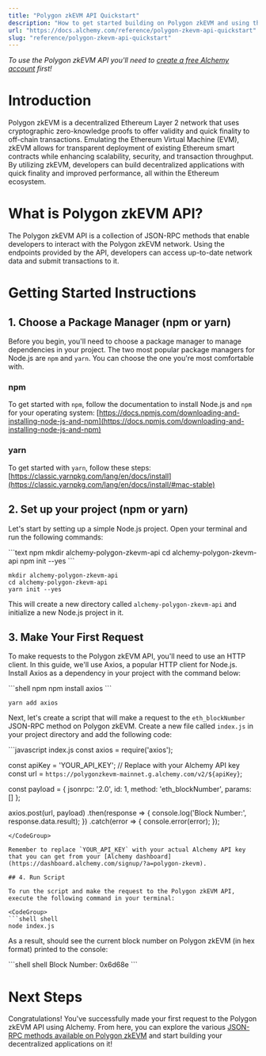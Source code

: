 ```yaml
---
title: "Polygon zkEVM API Quickstart"
description: "How to get started building on Polygon zkEVM and using the JSON-RPC API"
url: "https://docs.alchemy.com/reference/polygon-zkevm-api-quickstart"
slug: "reference/polygon-zkevm-api-quickstart"
---
```


*To use the Polygon zkEVM API you'll need to [create a free Alchemy account](https://dashboard.alchemy.com/signup/?a=polygon-zkevm) first!*

# Introduction

Polygon zkEVM is a decentralized Ethereum Layer 2 network that uses cryptographic zero-knowledge proofs to offer validity and quick finality to off-chain transactions. Emulating the Ethereum Virtual Machine (EVM), zkEVM allows for transparent deployment of existing Ethereum smart contracts while enhancing scalability, security, and transaction throughput. By utilizing zkEVM, developers can build decentralized applications with quick finality and improved performance, all within the Ethereum ecosystem.

# What is Polygon zkEVM API?

The Polygon zkEVM API is a collection of JSON-RPC methods that enable developers to interact with the Polygon zkEVM network. Using the endpoints provided by the API, developers can access up-to-date network data and submit transactions to it.

# Getting Started Instructions

## 1. Choose a Package Manager (npm or yarn)

Before you begin, you'll need to choose a package manager to manage dependencies in your project. The two most popular package managers for Node.js are `npm` and `yarn`. You can choose the one you're most comfortable with.

### npm

To get started with `npm`, follow the documentation to install Node.js and `npm` for your operating system: [https://docs.npmjs.com/downloading-and-installing-node-js-and-npm](https://docs.npmjs.com/downloading-and-installing-node-js-and-npm)

### yarn

To get started with `yarn`, follow these steps: [https://classic.yarnpkg.com/lang/en/docs/install](https://classic.yarnpkg.com/lang/en/docs/install/#mac-stable)

## 2. Set up your project (npm or yarn)

Let's start by setting up a simple Node.js project. Open your terminal and run the following commands:

<CodeGroup>
  ```text npm
  mkdir alchemy-polygon-zkevm-api
  cd alchemy-polygon-zkevm-api
  npm init --yes
  ```

  ```text yarn
  mkdir alchemy-polygon-zkevm-api
  cd alchemy-polygon-zkevm-api
  yarn init --yes
  ```
</CodeGroup>

This will create a new directory called `alchemy-polygon-zkevm-api` and initialize a new Node.js project in it.

## 3. Make Your First Request

To make requests to the Polygon zkEVM API, you'll need to use an HTTP client. In this guide, we'll use Axios, a popular HTTP client for Node.js. Install Axios as a dependency in your project with the command below:

<CodeGroup>
  ```shell npm
  npm install axios
  ```

  ```shell yarn
  yarn add axios
  ```
</CodeGroup>

Next, let's create a script that will make a request to the `eth_blockNumber` JSON-RPC method on Polygon zkEVM. Create a new file called `index.js` in your project directory and add the following code:

<CodeGroup>
  ```javascript index.js
  const axios = require('axios');

  const apiKey = 'YOUR_API_KEY'; // Replace with your Alchemy API key
  const url = `https://polygonzkevm-mainnet.g.alchemy.com/v2/${apiKey}`;

  const payload = {
    jsonrpc: '2.0',
    id: 1,
    method: 'eth_blockNumber',
    params: []
  };

  axios.post(url, payload)
    .then(response => {
      console.log('Block Number:', response.data.result);
    })
    .catch(error => {
      console.error(error);
    });
  ```
</CodeGroup>

Remember to replace `YOUR_API_KEY` with your actual Alchemy API key that you can get from your [Alchemy dashboard](https://dashboard.alchemy.com/signup/?a=polygon-zkevm).

## 4. Run Script

To run the script and make the request to the Polygon zkEVM API, execute the following command in your terminal:

<CodeGroup>
  ```shell shell
  node index.js
  ```
</CodeGroup>

As a result, should see the current block number on Polygon zkEVM (in hex format) printed to the console:

<CodeGroup>
  ```shell shell
  Block Number: 0x6d68e
  ```
</CodeGroup>

# Next Steps

Congratulations! You've successfully made your first request to the Polygon zkEVM API using Alchemy. From here, you can explore the various [JSON-RPC methods available on Polygon zkEVM](/reference/polygon-api-endpoints) and start building your decentralized applications on it!
